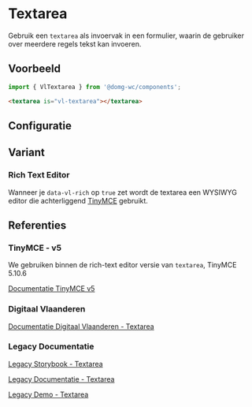 
# Textarea

<CustomDocMetaData id="components-textarea" />

Gebruik een `textarea` als invoervak in een formulier, waarin de gebruiker over meerdere regels tekst kan invoeren.


## Voorbeeld

```js
import { VlTextarea } from '@domg-wc/components';
```

```html
<textarea is="vl-textarea"></textarea>
```

<Canvas of={VlTextareaStories.TextareaDefault} />


## Configuratie

<ArgTypes of={VlTextareaStories.TextareaDefault} />


## Variant

### Rich Text Editor

Wanneer je `data-vl-rich` op `true` zet wordt de textarea een WYSIWYG editor die achterliggend
[TinyMCE](https://www.tiny.cloud/) gebruikt.

<Canvas of={VlTextareaStories.TextareaRich} />


## Referenties

### TinyMCE - v5

We gebruiken binnen de rich-text editor versie van `textarea`, TinyMCE 5.10.6

[Documentatie TinyMCE v5](https://www.tiny.cloud/docs)

### Digitaal Vlaanderen

[Documentatie Digitaal Vlaanderen - Textarea](https://overheid.vlaanderen.be/webuniversum/v3/documentation/forms/vl-ui-textarea)

### Legacy Documentatie

[Legacy Storybook - Textarea](https://webcomponenten.omgeving.vlaanderen.be/storybook/?path=/story/legacy-vl-textarea--default)

[Legacy Documentatie - Textarea](https://webcomponenten.omgeving.vlaanderen.be/doc/VlTextarea.html)

[Legacy Demo - Textarea](https://webcomponenten.omgeving.vlaanderen.be/demo/vl-textarea.html)
